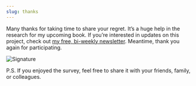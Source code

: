 ```yaml
---
slug: thanks
---
```



Many thanks for taking time to share your regret. It’s a huge help in the research for my upcoming book. If you’re interested in updates on this project, check out [my free, bi-weekly newsletter](https://www.danpink.com/subscribe/). Meantime, thank you again for participating.

![Signature](/signature.png)

P.S. If you enjoyed the survey, feel free to share it with your friends, family, or colleagues.

<ShareIcons alignment="left" />
